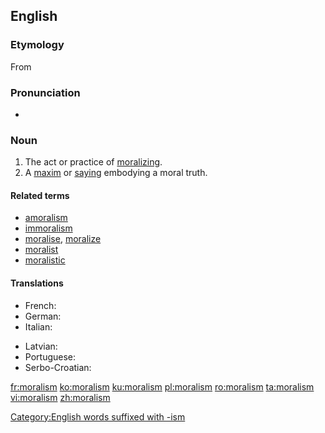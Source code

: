 ==English==

===Etymology===
From {{etyl|fr|en}} {{term|moralisme|lang=fr}}

===Pronunciation===
* {{a|UK}} {{IPA|/ˈmɒrəlɪzm/|lang=en}}

===Noun===
{{en-noun|-|s}}

# The act or practice of [[moralizing]].
# A [[maxim]] or [[saying]] embodying a moral truth.
#: {{rfquotek|Farrar}}

====Related terms====
* [[amoralism]]
* [[immoralism]]
* [[moralise]], [[moralize]]
* [[moralist]]
* [[moralistic]]

====Translations====
{{trans-top|Act or process of moralizing}}
* French: {{t+|fr|moralisme|m}}
* German: {{t|de|Moralismus|m}}
* Italian: {{t+|it|moralismo|m}}
{{trans-mid}}
* Latvian: {{t|lv|morālisms|m}}
* Portuguese: {{t+|pt|moralismo|m}}
* Serbo-Croatian: {{t+|sh|moralizam|m}}
{{trans-bottom}}

[[Category:English words suffixed with -ism]]

[[fr:moralism]]
[[ko:moralism]]
[[ku:moralism]]
[[pl:moralism]]
[[ro:moralism]]
[[ta:moralism]]
[[vi:moralism]]
[[zh:moralism]]